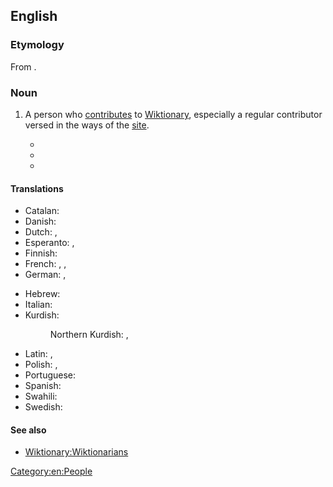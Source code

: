 ==English==

===Etymology===
From {{suffix|en|Wiktionary|ian}}.

===Noun===
{{en-noun}}

# {{lb|en|Wiktionary and WMF jargon}} A person who [[contribute]]s to [[Wiktionary]], especially a regular contributor versed in the ways of the [[site]].
#* {{quote-book|en|year=2008|author=Phoebe Ayers|author2=Charles Matthews|author3=Ben Yates|title=How Wikipedia Works: And How You Can Be a Part of It|publisher=No Starch Press|page=430|passage=An outside project called Omegawiki, started by a handful of '''Wiktionarians''', is working on a grand combination of data from Wiktionary into a single dictionary for all languages.}}
#* {{quote-book|en|year=2012|title=Electronic Lexicography|editors=Sylviane Granger; Magali Paquot|publisher=Oxford University Press|page=271|passage=Wiktionary contributors are called '''Wiktionarians'''.}}
#* {{quote-journal|en|year=2013|author=Robert Lew|title=User-generated content (UGC) in online English dictionaries|journal=OPAL - Online publizierte Arbeiten zur Linguistik|issue=§ 5.1|passage=Wiktionary is compiled through a collaborative process by a large community of Web users, in this context called '''Wiktionarians'''.}}

====Translations====
{{trans-top|A person who contributes to Wiktionary}}
* Catalan: {{t|ca|viccionaire|m|f}}
* Danish: {{t|da|Wiktionarist|c}}
* Dutch: {{t|nl|Wikiwoordenboekmedewerker|m}}, {{t|nl|Wikiwoordenboekmedewerkster|f}}
* Esperanto: {{t|eo|Vikivortaristo}}, {{t|eo|Vikivortaristino}} {{q|female}}
* Finnish: {{t|fi|Wiktionaristi}}
* French: {{t+|fr|wiktionnariste|m|f}}, {{t+|fr|wikidémicien|m}}, {{t+|fr|wikidémicienne|f}}
* German: {{t|de|Wiktionärist|m}}, {{t|de|Wiktionäristin|f}}
{{trans-mid}}
* Hebrew: {{t+|he|ויקימילונאי}}
* Italian: {{t|it|wiktionarista|m|f}}
* Kurdish:
*: Northern Kurdish: {{t|kmr|wîkîferhengvan}}, {{t|kmr|wîksiyonarîst}}
* Latin: {{t|la|Viktionarianus|m}}, {{t|la|Viktionariana|f}}
* Polish: {{t+|pl|wikisłownikarz|m}}, {{t|pl|wikisłownikarka|f}}
* Portuguese: {{t+|pt|wikcionarista|m|f}}
* Spanish: {{t+|es|wikcionarista|m|f}}
* Swahili: {{t|sw|mbuni wikamusi}}
* Swedish: {{t|sv|wiktionarian|c}}
{{trans-bottom}}

====See also====
* [[Wiktionary:Wiktionarians]]

[[Category:en:People]]